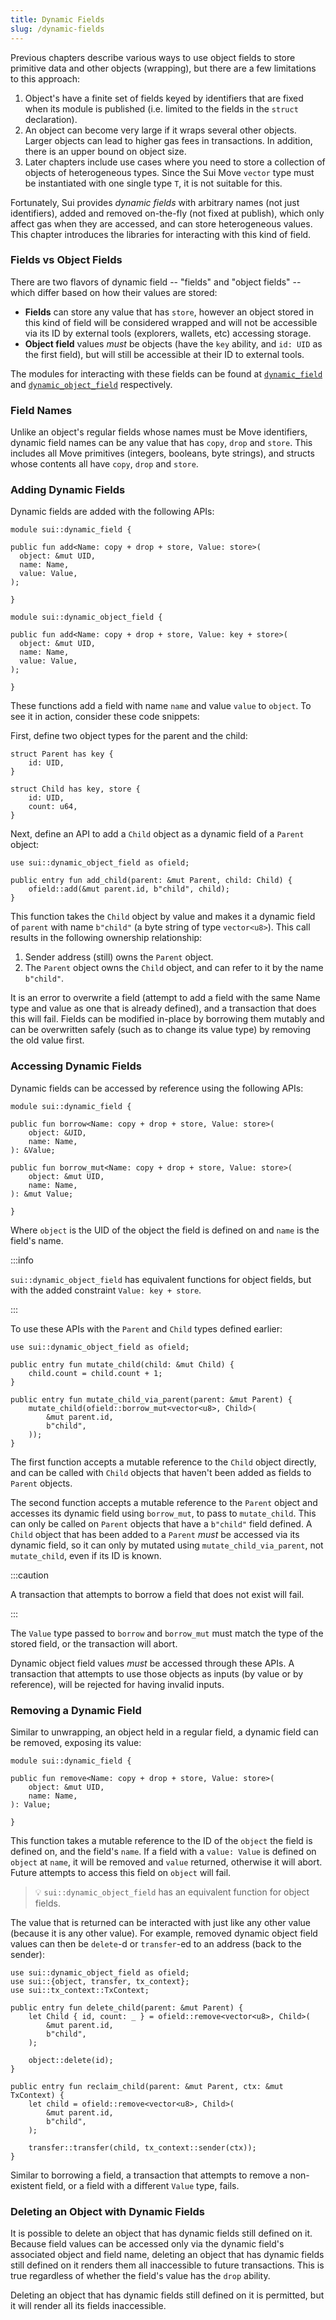 ```yaml
---
title: Dynamic Fields
slug: /dynamic-fields
---
```


Previous chapters describe various ways to use object fields to store primitive data and other objects (wrapping), but there are a few limitations to this approach:

1. Object's have a finite set of fields keyed by identifiers that are fixed when its module is published (i.e. limited to the fields in the `struct` declaration).
2. An object can become very large if it wraps several other objects. Larger objects can lead to higher gas fees in transactions. In addition, there is an upper bound on object size.
3. Later chapters include use cases where you need to store a collection of objects of heterogeneous types. Since the Sui Move `vector` type must be instantiated with one single type `T`, it is not suitable for this.

Fortunately, Sui provides _dynamic fields_ with arbitrary names (not just identifiers), added and removed on-the-fly (not fixed at publish), which only affect gas when they are accessed, and can store heterogeneous values. This chapter introduces the libraries for interacting with this kind of field.

### Fields vs Object Fields

There are two flavors of dynamic field -- "fields" and "object fields" -- which differ based on how their values are stored:

- **Fields** can store any value that has `store`, however an object stored in this kind of field will be considered wrapped and will not be accessible via its ID by external tools (explorers, wallets, etc) accessing storage.
- **Object field** values _must_ be objects (have the `key` ability, and `id: UID` as the first field), but will still be accessible at their ID to external tools.

The modules for interacting with these fields can be found at [`dynamic_field`](https://github.com/MystenLabs/sui/tree/main/crates/sui-framework/packages/sui-framework/sources/dynamic_field.move) and [`dynamic_object_field`](https://github.com/MystenLabs/sui/tree/main/crates/sui-framework/packages/sui-framework/sources/dynamic_object_field.move) respectively.

### Field Names

Unlike an object's regular fields whose names must be Move identifiers, dynamic field names can be any value that has `copy`, `drop` and `store`. This includes all Move primitives (integers, booleans, byte strings), and structs whose contents all have `copy`, `drop` and `store`.

### Adding Dynamic Fields

Dynamic fields are added with the following APIs:

```sui-move
module sui::dynamic_field {

public fun add<Name: copy + drop + store, Value: store>(
  object: &mut UID,
  name: Name,
  value: Value,
);

}
```

```sui-move
module sui::dynamic_object_field {

public fun add<Name: copy + drop + store, Value: key + store>(
  object: &mut UID,
  name: Name,
  value: Value,
);

}
```

These functions add a field with name `name` and value `value` to `object`. To see it in action, consider these code snippets:

First, define two object types for the parent and the child:

```sui-move
struct Parent has key {
    id: UID,
}

struct Child has key, store {
    id: UID,
    count: u64,
}
```

Next, define an API to add a `Child` object as a dynamic field of a `Parent` object:

```sui-move
use sui::dynamic_object_field as ofield;

public entry fun add_child(parent: &mut Parent, child: Child) {
    ofield::add(&mut parent.id, b"child", child);
}
```

This function takes the `Child` object by value and makes it a dynamic field of `parent` with name `b"child"` (a byte string of type `vector<u8>`). This call results in the following ownership relationship:

1. Sender address (still) owns the `Parent` object.
2. The `Parent` object owns the `Child` object, and can refer to it by the name `b"child"`.

It is an error to overwrite a field (attempt to add a field with the same Name type and value as one that is already defined), and a transaction that does this will fail. Fields can be modified in-place by borrowing them mutably and can be overwritten safely (such as to change its value type) by removing the old value first.

### Accessing Dynamic Fields

Dynamic fields can be accessed by reference using the following APIs:

```sui-move
module sui::dynamic_field {

public fun borrow<Name: copy + drop + store, Value: store>(
    object: &UID,
    name: Name,
): &Value;

public fun borrow_mut<Name: copy + drop + store, Value: store>(
    object: &mut UID,
    name: Name,
): &mut Value;

}
```

Where `object` is the UID of the object the field is defined on and `name` is the field's name.

:::info

`sui::dynamic_object_field` has equivalent functions for object fields, but with the added constraint `Value: key + store`.

:::

To use these APIs with the `Parent` and `Child` types defined earlier:

```sui-move
use sui::dynamic_object_field as ofield;

public entry fun mutate_child(child: &mut Child) {
    child.count = child.count + 1;
}

public entry fun mutate_child_via_parent(parent: &mut Parent) {
    mutate_child(ofield::borrow_mut<vector<u8>, Child>(
        &mut parent.id,
        b"child",
    ));
}
```

The first function accepts a mutable reference to the `Child` object directly, and can be called with `Child` objects that haven't been added as fields to `Parent` objects.

The second function accepts a mutable reference to the `Parent` object and accesses its dynamic field using `borrow_mut`, to pass to `mutate_child`. This can only be called on `Parent` objects that have a `b"child"` field defined. A `Child` object that has been added to a `Parent` _must_ be accessed via its dynamic field, so it can only by mutated using `mutate_child_via_parent`, not `mutate_child`, even if its ID is known.

:::caution

A transaction that attempts to borrow a field that does not exist will fail.

:::

The `Value` type passed to `borrow` and `borrow_mut` must match the type of the stored field, or the transaction will abort.

Dynamic object field values _must_ be accessed through these APIs. A transaction that attempts to use those objects as inputs (by value or by reference), will be rejected for having invalid inputs.

### Removing a Dynamic Field

Similar to unwrapping, an object held in a regular field, a dynamic field can be removed, exposing its value:

```sui-move
module sui::dynamic_field {

public fun remove<Name: copy + drop + store, Value: store>(
    object: &mut UID,
    name: Name,
): Value;

}
```

This function takes a mutable reference to the ID of the `object` the field is defined on, and the field's `name`. If a field with a `value: Value` is defined on `object` at `name`, it will be removed and `value` returned, otherwise it will abort. Future attempts to access this field on `object` will fail.

> :bulb: `sui::dynamic_object_field` has an equivalent function for object fields.

The value that is returned can be interacted with just like any other value (because it is any other value). For example, removed dynamic object field values can then be `delete`-d or `transfer`-ed to an address (back to the sender):

```sui-move
use sui::dynamic_object_field as ofield;
use sui::{object, transfer, tx_context};
use sui::tx_context::TxContext;

public entry fun delete_child(parent: &mut Parent) {
    let Child { id, count: _ } = ofield::remove<vector<u8>, Child>(
        &mut parent.id,
        b"child",
    );

    object::delete(id);
}

public entry fun reclaim_child(parent: &mut Parent, ctx: &mut TxContext) {
    let child = ofield::remove<vector<u8>, Child>(
        &mut parent.id,
        b"child",
    );

    transfer::transfer(child, tx_context::sender(ctx));
}
```

Similar to borrowing a field, a transaction that attempts to remove a non-existent field, or a field with a different `Value` type, fails.

### Deleting an Object with Dynamic Fields

It is possible to delete an object that has dynamic fields still defined on it. Because field values can be accessed only via the dynamic field's associated object and field name, deleting an object that has dynamic fields still defined on it renders them all inaccessible to future transactions. This is true regardless of whether the field's value has the `drop` ability.

Deleting an object that has dynamic fields still defined on it is permitted, but it will render all its fields inaccessible.
